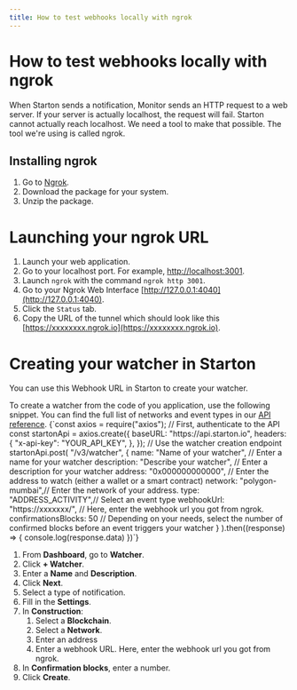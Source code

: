 ```yaml
---
title: How to test webhooks locally with ngrok
---
```


# How to test webhooks locally with ngrok

When Starton sends a notification, Monitor sends an HTTP request to a web server.
If your server is actually localhost, the request will fail. Starton cannot actually reach localhost.
We need a tool to make that possible. The tool we're using is called ngrok.

## Installing ngrok

1. Go to [Ngrok](https://ngrok.com/).
1. Download the package for your system.
1. Unzip the package.

# Launching your ngrok URL

1. Launch your web application.
1. Go to your localhost port. For example, [http://localhost:3001](http://localhost:3001).
1. Launch `ngrok` with the command `ngrok http 3001`.
1. Go to your Ngrok Web Interface [http://127.0.0.1:4040](http://127.0.0.1:4040).
1. Click the `Status` tab.
1. Copy the URL of the tunnel which should look like this [https://xxxxxxxx.ngrok.io](https://xxxxxxxx.ngrok.io).

# Creating your watcher in Starton

You can use this Webhook URL in Starton to create your watcher.

<Tabs>
<TabItem value="code" label="From Code">
To create a watcher from the code of you application, use the following snippet.
You can find the full list of networks and event types in our <a href="https://docs.starton.io//intro#tag/Watcher/operation/WatcherCreateOne">API reference</a>.

<CodeBlock language="jsx" showLineNumbers>
{`const axios = require("axios");
// First, authenticate to the API
const startonApi = axios.create({
  baseURL: "https://api.starton.io",
  headers: {
    "x-api-key": "YOUR_API_KEY",
  },
});
// Use the watcher creation endpoint
startonApi.post(
    "/v3/watcher",
    {
        name: "Name of your watcher", // Enter a name for your watcher
        description: "Describe your watcher", // Enter a description for your watcher
        address: "0x000000000000", // Enter the address to watch (either a wallet or a smart contract)
        network: "polygon-mumbai",// Enter the network of your address.
        type: "ADDRESS_ACTIVITY",// Select an event type
        webhookUrl: "https://xxxxxxx/", // Here, enter the webhook url you got from ngrok.
        confirmationsBlocks: 50 // Depending on your needs, select the number of confirmed blocks before an event triggers your watcher
    }
).then((response) => {
    console.log(response.data)
})`}
</CodeBlock>
</TabItem>
<TabItem value="dashboard" label="From Dashboard">

1. From **Dashboard**, go to **Watcher**.
1. Click **+ Watcher**.
1. Enter a **Name** and **Description**.
1. Click **Next**.
1. Select a type of notification.
1. Fill in the **Settings**.
1. In **Construction**:
     1. Select a **Blockchain**.
     1. Select a **Network**.
     1. Enter an address
     1. Enter a webhook URL. Here, enter the webhook url you got from ngrok.
1. In **Confirmation blocks**, enter a number.
 1. Click **Create**.


</TabItem>
</Tabs>
